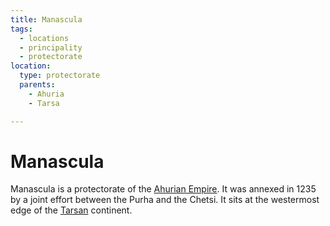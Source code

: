 ```yaml
---
title: Manascula
tags:
  - locations
  - principality
  - protectorate
location:
  type: protectorate
  parents:
    - Ahuria
    - Tarsa

---
```


<Stub />

# Manascula

Manascula is a protectorate of the [Ahurian Empire](/world/locations/ahuria). It was
annexed in 1235 by a joint effort between the Purha and the Chetsi. It sits at
the westermost edge of the [Tarsan](/world/locations/tarsa) continent.
